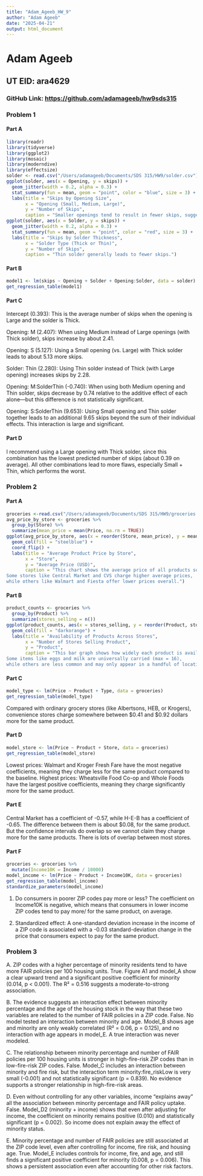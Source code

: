 ```yaml
---
title: "Adam_Ageeb_HW_9"
author: "Adam Ageeb"
date: "2025-04-21"
output: html_document
---
```


# Adam Ageeb

## UT EID: ara4629

### GitHub Link: <https://github.com/adamageeb/hw9sds315>

### Problem 1

#### Part A

```r
library(readr)
library(tidyverse)
library(ggplot2)
library(mosaic)
library(moderndive)
library(effectsize)
solder <- read.csv("/Users/adamageeb/Documents/SDS 315/HW9/solder.csv")
ggplot(solder, aes(x = Opening, y = skips)) +
  geom_jitter(width = 0.2, alpha = 0.3) +
  stat_summary(fun = mean, geom = "point", color = "blue", size = 3) +
  labs(title = "Skips by Opening Size",
       x = "Opening (Small, Medium, Large)",
       y = "Number of Skips",
       caption = "Smaller openings tend to result in fewer skips, suggesting more precision in soldering.")
ggplot(solder, aes(x = Solder, y = skips)) +
  geom_jitter(width = 0.2, alpha = 0.3) +
  stat_summary(fun = mean, geom = "point", color = "red", size = 3) +
  labs(title = "Skips by Solder Thickness",
       x = "Solder Type (Thick or Thin)",
       y = "Number of Skips",
       caption = "Thin solder generally leads to fewer skips.")
```

#### Part B

```r
model1 <- lm(skips ~ Opening + Solder + Opening:Solder, data = solder)
get_regression_table(model1)
```

#### Part C

Intercept (0.393): This is the average number of skips when the opening
is Large and the solder is Thick.

Opening: M (2.407): When using Medium instead of Large openings (with
Thick solder), skips increase by about 2.41.

Opening: S (5.127): Using a Small opening (vs. Large) with Thick solder
leads to about 5.13 more skips.

Solder: Thin (2.280): Using Thin solder instead of Thick (with Large
opening) increases skips by 2.28.

Opening: M:SolderThin (-0.740): When using both Medium opening and Thin
solder, skips decrease by 0.74 relative to the additive effect of each
alone—but this difference is not statistically significant.

Opening: S:SolderThin (9.653): Using Small opening and Thin solder
together leads to an additional 9.65 skips beyond the sum of their
individual effects. This interaction is large and significant.

#### Part D

I recommend using a Large opening with Thick solder, since this
combination has the lowest predicted number of skips (about 0.39 on
average). All other combinations lead to more flaws, especially Small +
Thin, which performs the worst.

### Problem 2

#### Part A

```r
groceries <-read.csv("/Users/adamageeb/Documents/SDS 315/HW9/groceries.csv")
avg_price_by_store <- groceries %>%
  group_by(Store) %>%
  summarize(mean_price = mean(Price, na.rm = TRUE))
ggplot(avg_price_by_store, aes(x = reorder(Store, mean_price), y = mean_price)) +
  geom_col(fill = "steelblue") +
  coord_flip() +
  labs(title = "Average Product Price by Store",
       x = "Store",
       y = "Average Price (USD)",
       caption = "This chart shows the average price of all products sold at each store. 
Some stores like Central Market and CVS charge higher average prices, 
while others like Walmart and Fiesta offer lower prices overall.")
```

#### Part B

```r
product_counts <- groceries %>%
  group_by(Product) %>%
  summarize(stores_selling = n())
ggplot(product_counts, aes(x = stores_selling, y = reorder(Product, stores_selling))) +
  geom_col(fill = "darkorange") +
  labs(title = "Availability of Products Across Stores",
       x = "Number of Stores Selling Product",
       y = "Product",
       caption = "This bar graph shows how widely each product is available across the 16 stores.
Some items like eggs and milk are universally carried (max = 16), 
while others are less common and may only appear in a handful of locations.")
```

#### Part C

```r
model_type <- lm(Price ~ Product + Type, data = groceries)
get_regression_table(model_type)
```

Compared with ordinary grocery stores (like Albertsons, HEB, or Krogers), convenience stores charge somewhere between $0.41 and $0.92 dollars more for the same product.

#### Part D
```r
model_store <- lm(Price ~ Product + Store, data = groceries)
get_regression_table(model_store)
```

Lowest prices: Walmart and Kroger Fresh Fare have the most negative coefficients, meaning they charge less for the same product compared to the baseline.
Highest prices: Wheatsville Food Co-op and Whole Foods have the largest positive coefficients, meaning they charge significantly more for the same product.

#### Part E
Central Market has a coefficient of -0.57, while H-E-B has a coefficient of -0.65. The difference between them is about $0.08, for the same product. But the confidence intervals do overlap so we cannot claim they charge more for the same products. There is lots of overlap between most stores.

#### Part F
```r
groceries <- groceries %>%
  mutate(Income10K = Income / 10000)
model_income <- lm(Price ~ Product + Income10K, data = groceries)
get_regression_table(model_income)
standardize_parameters(model_income)
```

1. Do consumers in poorer ZIP codes pay more or less?
The coefficient on Income10K is negative, which means that consumers in lower income ZIP codes tend to pay more/ for the same product, on average.

2. Standardized effect:
A one-standard deviation increase in the income of a ZIP code is associated with a -0.03 standard-deviation change in the price that consumers expect to pay for the same product.

### Problem 3

A. ZIP codes with a higher percentage of minority residents tend to have more FAIR policies per 100 housing units.
True.
Figure A1 and model_A show a clear upward trend and a significant positive coefficient for minority (0.014, p < 0.001). The R² = 0.516 suggests a moderate-to-strong association.

B. The evidence suggests an interaction effect between minority percentage and the age of the housing stock in the way that these two variables are related to the number of FAIR policies in a ZIP code.
False.
No model tested an interaction between minority and age. Model_B shows age and minority are only weakly correlated (R² = 0.06, p = 0.125), and no interaction with age appears in model_E. A true interaction was never modeled.

C. The relationship between minority percentage and number of FAIR policies per 100 housing units is stronger in high-fire-risk ZIP codes than in low-fire-risk ZIP codes.
False.
Model_C includes an interaction between minority and fire risk, but the interaction term minority:fire_riskLow is very small (-0.001) and not statistically significant (p = 0.839). No evidence supports a stronger relationship in high-fire-risk areas.

D. Even without controlling for any other variables, income “explains away” all the association between minority percentage and FAIR policy uptake.
False.
Model_D2 (minority + income) shows that even after adjusting for income, the coefficient on minority remains positive (0.010) and statistically significant (p = 0.002). So income does not explain away the effect of minority status.

E. Minority percentage and number of FAIR policies are still associated at the ZIP code level, even after controlling for income, fire risk, and housing age.
True.
Model_E includes controls for income, fire, and age, and still finds a significant positive coefficient for minority (0.008, p = 0.006). This shows a persistent association even after accounting for other risk factors.

